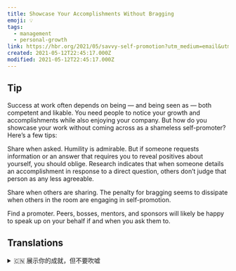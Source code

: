 ```yaml
---
title: Showcase Your Accomplishments Without Bragging
emoji: 💡
tags:
  - management
  - personal-growth
link: https://hbr.org/2021/05/savvy-self-promotion?utm_medium=email&utm_source=newsletter_daily&utm_campaign=mtod_notactsubs
created: 2021-05-12T22:45:17.000Z
modified: 2021-05-12T22:45:17.000Z
---
```


## Tip

Success at work often depends on being — and being seen as — both competent and likable. You need people to notice your growth and accomplishments while also enjoying your company. But how do you showcase your work without coming across as a shameless self-promoter? Here’s a few tips:

Share when asked. Humility is admirable. But if someone requests information or an answer that requires you to reveal positives about yourself, you should oblige. Research indicates that when someone details an accomplishment in response to a direct question, others don’t judge that person as any less agreeable.

Share when others are sharing. The penalty for bragging seems to dissipate when others in the room are engaging in self-promotion.

Find a promoter. Peers, bosses, mentors, and sponsors will likely be happy to speak up on your behalf if and when you ask them to.

## Translations

<details>
   <summary>🇨🇳 展示你的成就，但不要吹嘘 </summary>

工作上的成功通常取决于自己的能力和受欢迎程度。你需要人们注意到你的成长和成就，同时享受你的陪伴。但你如何展示自己的工作，又不让人觉得你是个无耻的自我推销者呢?这里有一些建议。

被问及时才分享。谦逊是令人钦佩的。但是，如果有人要求你提供一些信息或一个需要你展现自己积极一面的答案，你应该照办。研究表明，当一个人在回答一个直接的问题时详细描述一个成就时，其他人不会认为这个人不那么讨人喜欢。

当别人分享时也分享。当房间里的其他人都在进行自我推销时，自夸的惩罚似乎就烟消云散了。

找一个发起人。 同事、老板、导师和赞助商可能会很乐意代表你发言，如果你要求他们这样做的话。

</details>
